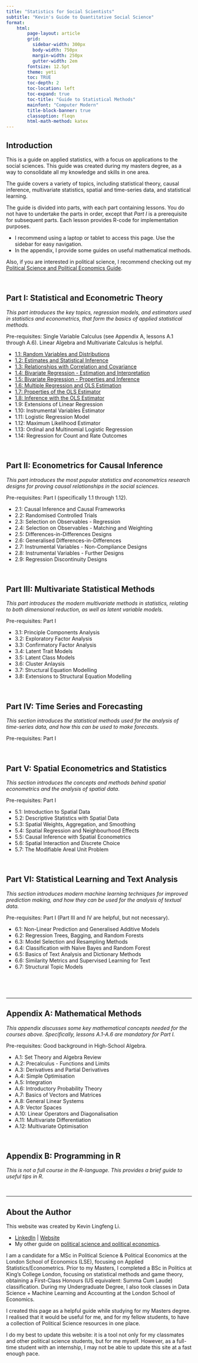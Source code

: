```yaml
---
title: "Statistics for Social Scientists"
subtitle: "Kevin's Guide to Quantitative Social Science"
format:
    html:
        page-layout: article
        grid:
          sidebar-width: 300px
          body-width: 750px
          margin-width: 250px
          gutter-width: 2em
        fontsize: 12.5pt
        theme: yeti
        toc: TRUE
        toc-depth: 2
        toc-location: left
        toc-expand: true
        toc-title: "Guide to Statistical Methods"
        mainfont: "Computer Modern"
        title-block-banner: true
        classoption: fleqn
        html-math-method: katex
---
```


## Introduction

This is a guide on applied statistics, with a focus on applications to the social sciences. This guide was created during my masters degree, as a way to consolidate all my knowledge and skills in one area.

The guide covers a variety of topics, including statistical theory, causal inference, multivariate statistics, spatial and time-series data, and statistical learning.

The guide is divided into parts, with each part containing lessons. You do not have to undertake the parts in order, except that *Part I* is a prerequisite for subsequent parts. Each lesson provides R-code for implementation purposes.

-   I recommend using a laptop or tablet to access this page. Use the sidebar for easy navigation.
-   In the appendix, I provide some guides on useful mathematical methods.

Also, if you are interested in political science, I recommend checking out my [Political Science and Political Economics Guide](https://politicalscience.github.io).

<br />

## Part I: Statistical and Econometric Theory

*This part introduces the key topics, regression models, and estimators used in statistics and econometrics, that form the basics of applied statistical methods.*

Pre-requisites: Single Variable Calculus (see Appendix A, lessons A.1 through A.6). Linear Algebra and Multivariate Calculus is helpful.

-   [1.1: Random Variables and Distributions](https://statsnotes.github.io/theory/1.html)
-   [1.2: Estimates and Statistical Inference](https://statsnotes.github.io/theory/2.html)
-   [1.3: Relationships with Correlation and Covariance](https://statsnotes.github.io/theory/3.html)
-   [1.4: Bivariate Regression - Estimation and Interpretation](https://statsnotes.github.io/theory/4.html)
-   [1.5: Bivariate Regression - Properties and Inference](https://statsnotes.github.io/theory/5.html)
-   [1.6: Multiple Regression and OLS Estimation](https://statsnotes.github.io/theory/6.html)
-   [1.7: Properties of the OLS Estimator](https://statsnotes.github.io/theory/7.html)
-   [1.8: Inference with the OLS Estimator](https://statsnotes.github.io/theory/8.html)
-   1.9: Extensions of Linear Regression
-   1.10: Instrumental Variables Estimator
-   1.11: Logistic Regression Model
-   1.12: Maximum Likelihood Estimator
-   1.13: Ordinal and Multinomial Logistic Regression
-   1.14: Regression for Count and Rate Outcomes

<br />

## Part II: Econometrics for Causal Inference

*This part introduces the most popular statistics and econometrics research designs for proving causal relationships in the social sciences.*

Pre-requisites: Part I (specifically 1.1 through 1.12).

-   2.1: Causal Inference and Causal Frameworks
-   2.2: Randomised Controlled Trials
-   2.3: Selection on Observables - Regression
-   2.4: Selection on Observables - Matching and Weighting
-   2.5: Differences-in-Differences Designs
-   2.6: Generalised Differences-in-Differences
-   2.7: Instrumental Variables - Non-Compliance Designs
-   2.8: Instrumental Variables - Further Designs
-   2.9: Regression Discontinuity Designs

<br />

## Part III: Multivariate Statistical Methods

*This part introduces the modern multivariate methods in statistics, relating to both dimensional reduction, as well as latent variable models.*

Pre-requisites: Part I

-   3.1: Principle Components Analysis
-   3.2: Exploratory Factor Analysis
-   3.3: Confirmatory Factor Analysis
-   3.4: Latent Trait Models
-   3.5: Latent Class Models
-   3.6: Cluster Anlaysis
-   3.7: Structural Equation Modelling
-   3.8: Extensions to Structural Equation Modelling

<br />

## Part IV: Time Series and Forecasting

*This section introduces the statistical methods used for the analysis of time-series data, and how this can be used to make forecasts.*

Pre-requisites: Part I

<br />

## Part V: Spatial Econometrics and Statistics

*This section introduces the concepts and methods behind spatial econometrics and the analysis of spatial data*.

Pre-requisites: Part I

-   5.1: Introduction to Spatial Data
-   5.2: Descriptive Statistics with Spatial Data
-   5.3: Spatial Weights, Aggregation, and Smoothing
-   5.4: Spatial Regression and Neighbourhood Effects
-   5.5: Causal Inference with Spatial Econometrics
-   5.6: Spatial Interaction and Discrete Choice
-   5.7: The Modifiable Areal Unit Problem

<br />

## Part VI: Statistical Learning and Text Analysis

*This section introduces modern machine learning techniques for improved prediction making, and how they can be used for the analysis of textual data.*

Pre-requisites: Part I (Part III and IV are helpful, but not necessary).

-   6.1: Non-Linear Prediction and Generalised Additive Models
-   6.2: Regression Trees, Bagging, and Random Forests
-   6.3: Model Selection and Resampling Methods
-   6.4: Classification with Naive Bayes and Random Forest
-   6.5: Basics of Text Analysis and Dictionary Methods
-   6.6: Similarity Metrics and Supervised Learning for Text
-   6.7: Structural Topic Models

<br />

<br />

------------------------------------------------------------------------

## Appendix A: Mathematical Methods

*This appendix discusses some key mathematical concepts needed for the courses above. Specifically, lessons A.1-A.6 are mandatory for Part I.*

Pre-requisites: Good background in High-School Algebra.

-   A.1: Set Theory and Algebra Review
-   A.2: Precalculus - Functions and Limits
-   A.3: Derivatives and Partial Derivatives
-   A.4: Simple Optimisation
-   A.5: Integration
-   A.6: Introductory Probability Theory
-   A.7: Basics of Vectors and Matrices
-   A.8: General Linear Systems
-   A.9: Vector Spaces
-   A.10: Linear Operators and Diagonalisation
-   A.11: Multivariate Differentiation
-   A.12: Multivariate Optimisation

<br />

## Appendix B: Programming in R

*This is not a full course in the R-language. This provides a brief guide to useful tips in R*.

<br />

------------------------------------------------------------------------

## About the Author

This website was created by Kevin Lingfeng Li.

-   [LinkedIn](https://www.linkedin.com/in/kevinlingfengli/) \| [Website](https://kevinli03.github.io/)
-   My other guide on [political science and political economics](https://politicalscience.github.io).

I am a candidate for a MSc in Political Science & Political Economics at the London School of Economics (LSE), focusing on Applied Statistics/Econometrics. Prior to my Masters, I completed a BSc in Politics at King’s College London, focusing on statistical methods and game theory, obtaining a First-Class Honours (US equivalent: Summa Cum Laude) classification. During my Undergraduate Degree, I also took classes in Data Science + Machine Learning and Accounting at the London School of Economics.

I created this page as a helpful guide while studying for my Masters degree. I realised that it would be useful for me, and for my fellow students, to have a collection of Political Science resources in one place.

I do my best to update this website: it is a tool not only for my classmates and other political science students, but for me myself. However, as a full-time student with an internship, I may not be able to update this site at a fast enough pace.
